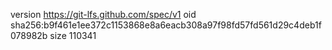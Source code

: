 version https://git-lfs.github.com/spec/v1
oid sha256:b9f461e1ee372c1153868e8a6eacb308a97f98fd57fd561d29c4deb1f078982b
size 110341
